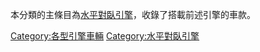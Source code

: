 本分類的主條目為[[水平對臥引擎|水平對臥引擎]]，收錄了搭載前述引擎的車款。

[[Category:各型引擎車輛|Category:各型引擎車輛]]
[[Category:水平對臥引擎|Category:水平對臥引擎]]